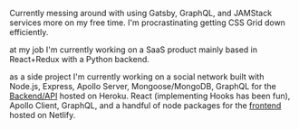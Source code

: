Currently messing around with using Gatsby, GraphQL, and JAMStack services more on my free time. I'm procrastinating getting CSS Grid down efficiently.

at my job I'm currently working on a SaaS product mainly based in React+Redux with a Python backend.

as a side project I'm currently working on a social network built with Node.js, Express, Apollo Server, Mongoose/MongoDB, GraphQL for the [Backend/API](https://github.com/hyliancoder/local-api) hosted on Heroku. React (implementing Hooks has been fun), Apollo Client, GraphQL, and a handful of node packages for the [frontend](https://github.com/hyliancoder/local-frontend) hosted on Netlify.  
